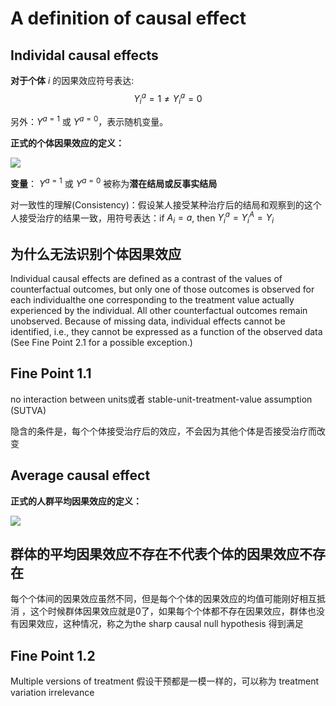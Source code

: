 # A definition of causal effect

## Individal causal effects

**对于个体** $i$ 的因果效应符号表达: $$Y_i^a=1 ≠ Y_i^a=0$$

另外：$Y^{a=1}$ 或 $Y^{a=0}$，表示随机变量。

**正式的个体因果效应的定义：**

![](images/clipboard-2531190803.png)

**变量**： $Y^{a=1}$ 或 $Y^{a=0}$ 被称为**潜在结局或反事实结局**

对一致性的理解(Consistency)：假设某人接受某种治疗后的结局和观察到的这个人接受治疗的结果一致，用符号表达：if $A_i = a$, then $Y_i^a = Y_i^A = Y_i$

::: callout-note
## 为什么无法识别个体因果效应

Individual causal effects are defined as a contrast of the values of counterfactual outcomes, but only one of those outcomes is observed for each individualthe one corresponding to the treatment value actually experienced by the individual. All other counterfactual outcomes remain unobserved. Because of missing data, individual effects cannot be identified, i.e., they cannot be expressed as a function of the observed data (See Fine Point 2.1 for a possible exception.)
:::

::: callout-note
## Fine Point 1.1

no interaction between units或者
stable-unit-treatment-value assumption (SUTVA)

隐含的条件是，每个个体接受治疗后的效应，不会因为其他个体是否接受治疗而改变

:::

## Average causal effect

**正式的人群平均因果效应的定义：**

![](images/clipboard-3383804364.png)

::: callout-note
## 群体的平均因果效应不存在不代表个体的因果效应不存在

每个个体间的因果效应虽然不同，但是每个个体的因果效应的均值可能刚好相互抵消
，这个时候群体因果效应就是0了，如果每个个体都不存在因果效应，群体也没有因果效应，这种情况，称之为the sharp causal null hypothesis 得到满足

:::


::: callout-note
## Fine Point 1.2

Multiple versions of treatment
假设干预都是一模一样的，可以称为
treatment variation irrelevance

:::
